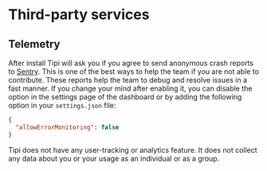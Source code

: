# Third-party services

## Telemetry

After install Tipi will ask you if you agree to send anonymous crash reports to [Sentry](https://sentry.io). This is one of the best ways to help
the team if you are not able to contribute. These reports help the team to debug and resolve issues in a fast manner.
If you change your mind after enabling it, you can disable the option in the settings page of the dashboard or by adding
the following option in your `settings.json` file:

```json
{
  "allowErrorMonitoring": false
}
```

Tipi does not have any user-tracking or analytics feature. It does not collect any data about you or your usage as an individual or as a group.
